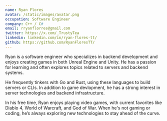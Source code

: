 ```yaml
---
name: Ryan Flores
avatar: /static/images/avatar.png
occupation: Software Engineer
company: C++ / C#
email: rryanflorres@gmail.com
twitter: https://x.com/_TrustyTea
linkedin: linkedin.com/in/ryan-flores-tt/
github: https://github.com/RyanFloresTT/
---
```


Ryan is a software engineer who specializes in backend development and enjoys creating games in both Unreal Engine and Unity. He has a passion for learning and often explores topics related to servers and backend systems.

He frequently tinkers with Go and Rust, using these languages to build servers or CLIs. In addition to game devlopment, he has a strong interest in server technologies and backend infrastructure.

In his free time, Ryan enjoys playing video games, with current favorites like Diablo 4, World of Warcraft, and God of War. When he's not gaming or coding, he’s always exploring new technologies to stay ahead of the curve.
